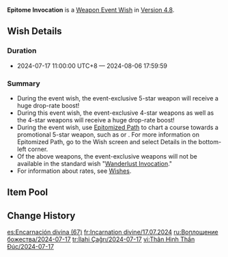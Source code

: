 {{Wish
|name              = Epitome Invocation 2024-07-17
|image             = Epitome Invocation 2024-07-17.png
|type              = Weapon Event
|duration          = event
|time_start        = 2024-07-17 11:00:00
|time_start_offset = GMT+8
|time_end          = 2024-08-06 17:59:59
|link              = https://genshin.hoyoverse.com/en/news/detail/124773
|preceding         = Epitome Invocation/2024-06-25
|alongside         = In the Name of the Rosula/2024-07-17
|alongside2        = Twirling Lotus/2024-07-17
|succeeding        = Epitome Invocation/2024-08-06
}}
'''Epitome Invocation''' is a [[Weapon Event Wish]] in [[Version 4.8]].

==Wish Details==
===Duration===
* 2024-07-17 11:00:00 UTC+8 &mdash; 2024-08-06 17:59:59

===Summary===
* During the event wish, the event-exclusive 5-star weapon {{Wish Item|Verdict; Key of Khaj-Nisut}} will receive a huge drop-rate boost!
* During this event wish, the event-exclusive 4-star weapons {{Wish Item|Xiphos' Moonlight}} as well as the 4-star weapons {{Wish Item|Xiphos' Moonlight; The Bell; Dragon's Bane; Eye of Perception; Rust}} will receive a huge drop-rate boost!
* During the event wish, use [[Epitomized Path]] to chart a course towards a promotional 5-star weapon, such as {{Wish Item|Verdict}} or {{Wish Item|Key of Khaj-Nisut}}. For more information on Epitomized Path, go to the Wish screen and select Details in the bottom-left corner.
* Of the above weapons, the event-exclusive weapons will not be available in the standard wish "[[Wanderlust Invocation]]."
* For information about rates, see [[Wish]]es.

==Item Pool==
{{Wish Pool
|weapon_5_F    = Verdict; Key of Khaj-Nisut
|weapon_4_F    = Xiphos' Moonlight; The Bell; Dragon's Bane; Eye of Perception; Rust
|character_4   = Barbara; Beidou; Bennett; Candace; Charlotte; Chevreuse; Chongyun; Collei; Diona; Dori; Faruzan; Fischl; Freminet; Gaming; Gorou; Kaveh; Kirara; Kujou Sara; Kuki Shinobu; Layla; Lynette; Mika; Ningguang; Noelle; Razor; Rosaria; Sayu; Sethos; Shikanoin Heizou; Sucrose; Thoma; Xiangling; Xingqiu; Xinyan; Yanfei; Yaoyao; Yun Jin
|weapon_5      = Amos' Bow; Aquila Favonia; Lost Prayer to the Sacred Winds; Primordial Jade Winged-Spear; Skyward Atlas; Skyward Blade; Skyward Harp; Skyward Pride; Skyward Spine; Wolf's Gravestone
|weapon_4      = Favonius Codex; Favonius Greatsword; Favonius Lance; Favonius Sword; Favonius Warbow; Lion's Roar; Rainslasher; Sacrificial Bow; Sacrificial Fragments; Sacrificial Greatsword; Sacrificial Sword; The Flute; The Stringless; The Widsith
|weapon_3      = Black Tassel; Bloodtainted Greatsword; Cool Steel; Debate Club; Emerald Orb; Ferrous Shadow; Harbinger of Dawn; Magic Guide; Raven Bow; Sharpshooter's Oath; Skyrider Sword; Slingshot; Thrilling Tales of Dragon Slayers
}}

==Change History==
{{Change History|4.8}}

[[es:Encarnación divina (67)]]
[[fr:Incarnation divine/17.07.2024]]
[[ru:Воплощение божества/2024-07-17]]
[[tr:İlahi Çağrı/2024-07-17]]
[[vi:Thân Hình Thần Đúc/2024-07-17]]